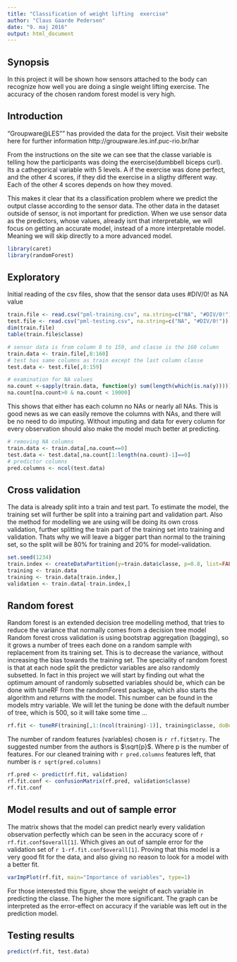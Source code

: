 ```yaml
---
title: "Classification of weight lifting  exercise"
author: "Claus Gaarde Pedersen"
date: "9. maj 2016"
output: html_document
---
```

## Synopsis

In this project it will be shown how sensors attached to the body can recognize how well you are doing a single weight lifting exercise. The accuracy of the chosen random forest model is very high.

## Introduction

"Groupware@LES"" has provided the data for the project. Visit their website here for further information http://groupware.les.inf.puc-rio.br/har

From the instructions on the site we can see that the classe variable is telling how the participants was doing the exercise(dumbbell biceps curl). Its a cathegorical variable with 5 levels. A if the exercise was done perfect, and the other 4 scores, if they did the exercise in a sligthy different way. Each of the other 4 scores depends on how they moved.

This makes it clear that its a classification problem where we predict the output classe according to the sensor data. The other data in the dataset outside of sensor, is not important for prediction. When we use sensor data as the predictors, whose values, already isnt that interpretable, we will focus on getting an accurate model, instead of a more interpretable model. Meaning we will skip directly to a more advanced model.

```r
library(caret)
library(randomForest)
```
 
## Exploratory

Initial reading of the csv files, show that the sensor data uses #DIV/0! as NA value

```r
train.file <- read.csv("pml-training.csv", na.string=c("NA", "#DIV/0!"))
test.file <- read.csv("pml-testing.csv", na.string=c("NA", "#DIV/0!"))
dim(train.file)
table(train.file$classe)

# sensor data is from column 8 to 159, and classe is the 160 column
train.data <- train.file[,8:160]
# test has same columns as train except the last column classe
test.data <- test.file[,8:159]

# examination for NA values
na.count <-sapply(train.data, function(y) sum(length(which(is.na(y)))))
na.count[na.count>0 & na.count < 19000]
```

This shows that either has each column no NAs or nearly all NAs. This is good news as we can easily remove the columns with NAs, and there will be no need to do imputing. Without imputing and data for every column for every observation should also make the model much better at predicting.

```r
# removing NA columns
train.data <- train.data[,na.count==0]
test.data <- test.data[,na.count[1:length(na.count)-1]==0]
# predictor columns
pred.columns <- ncol(test.data)
```

## Cross validation

The data is already split into a train and test part. To estimate the model, the training set will further be split into a training part and validation part. Also the method for modelling we are using will be doing its own cross validation, further splitting the train part of the training set into training and validation. Thats why we will leave a bigger part than normal to the training set, so the split will be 80% for training and 20% for model-validation.

```r
set.seed(1234)
train.index <- createDataPartition(y=train.data$classe, p=0.8, list=FALSE)
training <- train.data
training <- train.data[train.index,]
validation <- train.data[-train.index,]
```

## Random forest

Random forest is an extended decision tree modelling method, that tries to reduce the variance that normally comes from a decision tree model
Random forest cross validation is using bootstrap aggregation (bagging), so it grows a number of trees each done on a random sample with replacement from its training set. This is to decrease the variance, without increasing the bias towards the training set. The speciality of random forest is that at each node split the predictor variables are also randomly subsetted.
In fact in this project we will start by finding out what the optimum amount of randomly subsetted variables should be, which can be done with tuneRF from the randomForest package, which also starts the algorithm and returns with the model. This number can be found in the models mtry variable. We will let the tuning be done with the default number of tree, which is 500, so it will take some time ...

```r
rf.fit <- tuneRF(training[,1:(ncol(training)-1)], training$classe, doBest=TRUE, nodesize=1, importance=TRUE, ntreeTry=500)
```

The number of random features (variables) chosen is `r rf.fit$mtry`. The suggested number from the authors is $\sqrt{p}$. Where p is the number of features. For our cleaned training with `r pred.columns` features left, that number is `r sqrt(pred.columns)`

```r
rf.pred <- predict(rf.fit, validation)
rf.fit.conf <- confusionMatrix(rf.pred, validation$classe)
rf.fit.conf
```

## Model results and out of sample error

The matrix shows that the model can predict nearly every validation observation perfectly which can be seen in the accuracy score of `r rf.fit.conf$overall[1]`. Which gives an out of sample error for the validation set of `r 1-rf.fit.conf$overall[1]`. Proving that this model is a very good fit for the data, and also giving no reason to look for a model with a better fit.

```r
varImpPlot(rf.fit, main="Importance of variables", type=1)
```

For those interested this figure, show the weight of each variable in predicting the classe. The higher the more significant. The graph can be interpreted as the error-effect on accuracy if the variable was left out in the prediction model. 

## Testing results
```r
predict(rf.fit, test.data)
```

